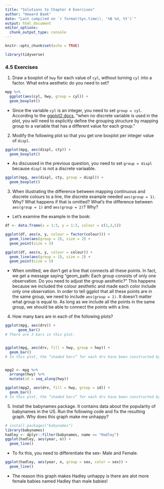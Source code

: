 ```yaml
---
title: "Solutions to Chapter 4 Exercises"
author: "Howard Baek"
date: "Last compiled on `r format(Sys.time(), '%B %d, %Y')`"
output: html_document
editor_options: 
  chunk_output_type: console
---
```


```r
knitr::opts_chunk$set(echo = TRUE)
```


```r
library(tidyverse)
```


### 4.5 Exercises

1. Draw a boxplot of `hwy` for each value of `cyl`, without turning `cyl` into a factor. What extra aesthetic do you need to set?

```r
mpg %>% 
  ggplot(aes(cyl, hwy, group = cyl)) +
  geom_boxplot()
```

- Since the variable `cyl` is an integer, you need to set `group = cyl`. According to the [ggplot2 docs](https://ggplot2.tidyverse.org/reference/aes_group_order.html), "when no discrete variable is used in the plot, you will need to explicitly define the grouping structure by mapping group to a variable that has a different value for each group."


2. Modify the following plot so that you get one boxplot per integer value of `displ`.

```r
ggplot(mpg, aes(displ, cty)) + 
  geom_boxplot()
```

- As discussed in the previous question, you need to set `group = displ` because `displ` is not a discrete variaable.

```r
ggplot(mpg, aes(displ, cty, group = displ)) + 
  geom_boxplot()
```


3. When illustrating the difference between mapping continuous and discrete colours to a line, the discrete example needed `aes(group = 1)`. Why? What happens if that is omitted? What's the difference between `aes(group = 1)` and `aes(group = 2)`? Why?


- Let's examine the example in the book:

```r
df <- data.frame(x = 1:3, y = 1:3, colour = c(1,3,5))

ggplot(df, aes(x, y, colour = factor(colour))) + 
  geom_line(aes(group = 2), size = 2) +
  geom_point(size = 5)

ggplot(df, aes(x, y, colour = colour)) + 
  geom_line(aes(group = 1), size = 2) +
  geom_point(size = 5)
```

- When omitted, we don't get a line that connects all these points. In fact, we get a message saying "geom_path: Each group consists of only one observation. Do you need to adjust the group aesthetic?" This happens because we included the colour aesthetic and made each color include only one observation. In order to tell ggplot that all these points are in the same group, we need to include `aes(group = 1)`. It doesn't matter what group is equal to. As long as we include all the points in the same group, we should be able to connect the points with a line. 



4. How many bars are in each of the following plots?

```r
ggplot(mpg, aes(drv)) + 
      geom_bar()
# There are 3 bars in this plot.


ggplot(mpg, aes(drv, fill = hwy, group = hwy)) + 
  geom_bar()
# In this plot, the “shaded bars” for each drv have been constructed by stacking many distinct bars on top of each other, each filled with a different shade based on the value of hwy.


mpg2 <- mpg %>% 
  arrange(hwy) %>%
  mutate(id = seq_along(hwy)) 

ggplot(mpg2, aes(drv, fill = hwy, group = id)) + 
  geom_bar()
# In this plot, the “shaded bars” for each drv have been constructed by stacking many distinct bars on top of each other, each filled with a different shade based on the value of hwy.
```



5. Install the babynames package. It contains data about the popularity of babynames in the US. Run the following code and fix the resulting graph. Why does this graph make me unhappy?

```r
# install.packages("babynames")
library(babynames)
hadley <- dplyr::filter(babynames, name == "Hadley")
ggplot(hadley, aes(year, n)) + 
  geom_line()
```

- To fix this, you need to differentiate the sex- Male and Female.

```r
ggplot(hadley, aes(year, n, group = sex, color = sex)) + 
  geom_line()
```

- The reason this graph makes Hadley unhappy is there are alot more female babies named Hadley than male babies!

